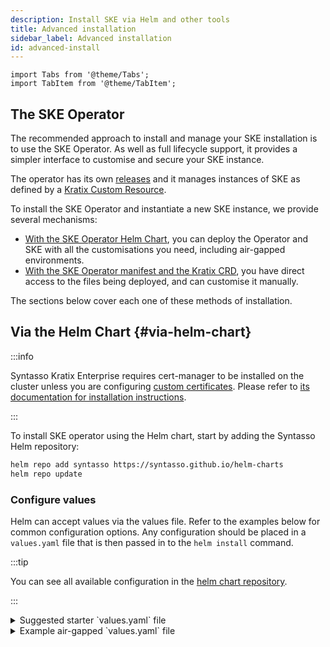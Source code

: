 ```yaml
---
description: Install SKE via Helm and other tools
title: Advanced installation
sidebar_label: Advanced installation
id: advanced-install
---
```


```mdx-code-block
import Tabs from '@theme/Tabs';
import TabItem from '@theme/TabItem';
```

## The SKE Operator

The recommended approach to install and manage your SKE installation is to use
the SKE Operator. As well as full lifecycle support, it provides a simpler interface
to customise and secure your SKE instance.

The operator has its own [releases](/ske/releases/ske-operator) and it manages
instances of SKE as defined by a [Kratix Custom
Resource](/ske/reference/ske-operator#kratix-crd).

To install the SKE Operator and instantiate a new SKE instance, we provide several mechanisms:

* [With the SKE Operator Helm Chart](#via-helm-chart), you can deploy the Operator and SKE with all the customisations you need, including air-gapped environments.
* [With the SKE Operator manifest and the Kratix CRD](#via-manifests), you have direct access to the files being deployed, and can customise it manually.

The sections below cover each one of these methods of installation.

## Via the Helm Chart {#via-helm-chart}

:::info

Syntasso Kratix Enterprise requires cert-manager to be installed on the cluster
unless you are configuring [custom certificates](#custom-certs). Please
refer to [its documentation for installation instructions](https://cert-manager.io/).

:::

To install SKE operator using the Helm chart, start by adding the Syntasso Helm
repository:

```bash
helm repo add syntasso https://syntasso.github.io/helm-charts
helm repo update
```

### Configure values

Helm can accept values via the values file. Refer to the examples
below for common configuration options. Any configuration should be placed in a
`values.yaml` file that is then passed in to the `helm install` command.

:::tip

You can see all available configuration in the
[helm chart repository](https://github.com/syntasso/helm-charts/blob/main/ske-operator/values.yaml).

:::


<details>
  <summary>Suggested starter `values.yaml` file</summary>

    ```yaml
    skeLicense: your-token-here
    skeDeployment:
      version: latest
    ```

</details>

<details>
  <summary>Example air-gapped `values.yaml` file</summary>

  To use this example, please set all values to your specific environment

  ```yaml
    skeLicense: your-token-here
    skeDeployment:
      version: latest
    imageRegistry:
      host: "ghcr.io"
      imagePullSecret: "my-secret"
      skeOperatorImage:
        name: "syntasso/ske-operator"
      skePlatformImage:
        name: "syntasso/ske-platform"
      skePlatformPipelineAdapterImage:
        name: "syntasso/ske-platform-pipeline-adapter"
    releaseStorage:
      path: "ske"
      git:
        branch: main
        repo: https://github.com/org/repo
        secret:
          name: git-creds # the secret must be created in the same namespace as the operator. It must contain the following keys: username, password. If provided below it is automatically created
          values:
            username: "my-username" # instead of providing a secretName you can provide the username and password directly
            password: "my-password"
    ```

</details>

#### The SKE license

To run SKE, you need a license. You can get one by [requesting a free trial](https://www.syntasso.io/pricing). In your values file, you can set the `skeLicense` field to the license token provided to you by Syntasso.

```yaml
skeLicense: LICENSE # provided to you by Syntasso
```

#### SKE version

The Helm chart version determines what version of the SKE Operator is installed.
To configure the version of SKE that the operator will install, you can use the
`skeDeployment.version` field as shown below.

```yaml
skeDeployment:
  version: v0.99.0 # select your desired version
```

#### Custom Certs {#custom-certs}

By default, the SKE Operator and the SKE instance it deploys use cert-manager to
manage TLS certificates for their webhooks. This default setup requires no
additional configuration. However, if you prefer not to use cert-manager, you
can disable it and manually provide your own TLS certificates.

To disable cert-manager and supply your custom certificates, update your
configuration as follows:

```yaml
global:
  skeOperator:
    tlsConfig:
      certManager:
        disabled: true
      webhookCACert: |
        -----BEGIN CERTIFICATE-----
        ...
      webhookTLSKey: |
        -----BEGIN PRIVATE KEY-----
        ...
      webhookTLSCert: |
        -----BEGIN CERTIFICATE-----
        ...

skeDeployment:
  enabled: true
  tlsConfig:
    certManager:
      disabled: true
    webhookCACert: |
      -----BEGIN CERTIFICATE-----
      ...
    webhookTLSKey: |
      -----BEGIN PRIVATE KEY-----
      ...
    webhookTLSCert: |
      -----BEGIN CERTIFICATE-----
      ...
```

Both the SKE Operator and SKE Deployment require valid TLS certificates for
their webhook servers to securely communicate with the Kubernetes API. Below are
the DNS names that must be included in the TLS certificates for each component.

The TLS certificate for the SKE Operator's webhook server must cover the
following DNS names:

- `ske-operator-webhook-service.kratix-platform-system.svc`
- `ske-operator-webhook-service.kratix-platform-system.svc.cluster.local`

The TLS certificate for the SKE Deployment's webhook server must cover the
following DNS names:

- `kratix-platform-webhook-service.kratix-platform-system.svc`
- `kratix-platform-webhook-service.kratix-platform-system.svc.cluster.local`

#### Air-gapped mirrors {#air-gapped-mirrors}

To run SKE in air-gapped environments, you first need to mirror the Image Registry and the Release Storage, as described in the [air-gapped setup](./air-gapped) instructions.

You can then provide the details of the mirrored Image Registry and Release Storage via the `imageRegistry` and `releaseStorage` fields in your helm values file.

**Image Registry**

```yaml
imageRegistry:
  host: "ghcr.io"
  imagePullSecret: "my-secret"
  skeOperatorImage:
    name: "syntasso/ske-operator"
  skePlatformImage:
    name: "syntasso/ske-platform"
  skePlatformPipelineAdapterImage:
    name: "syntasso/ske-platform-pipeline-adapter"
```

**Release Storage**

<Tabs className="boxedTabs" groupId="stateStore">
  <TabItem value="bucket" label="Mirroring from Bucket">
  ```yaml
  releaseStorage:
    path: "ske" # the path within the bucket that contains the SKE Versions
    bucket:
      name: "syntasso-enterprise-releases"
      region: "eu-west-2"
        secret:
          name: "my-secret" # the secret must be created in the same namespace as the operator. It must contain the following keys: accessKeyID, secretAccessKey. If provided below it is automatically created
          values: # optional: if you've not pre-created the secret, you can instead provide the values below and the helm chart will create it for you
            accessKeyID: "my-access"
            secretAccessKey: "my-secret"
  ```
  </TabItem>
  <TabItem value="git" label="Mirroring from Git Repo">
  ```yaml
  releaseStorage:
    path: "ske" # the path within the Git Repo that contains the SKE Versions
    git:
      branch: main
      repo: https://github.com/org/repo
      secret:
        name: git-creds # the secret must be created in the same namespace as the operator. It must contain the following keys: username, password. If provided below it is automatically created
        values: # optional: if you've not pre-created the secret, you can instead provide the values below and the helm chart will create it for you
          username: "my-username" # instead of providing a secretName you can provide the username and password directly
          password: "my-password"
  ```
  </TabItem>
</Tabs>



### Install the Operator

Next, install the SKE Operator:

```bash
helm install ske-operator syntasso/ske-operator \
  --namespace kratix-platform-system \
  --create-namespace \
  --wait \
  --values values.yaml # This is optional. Only use if you are configuring custom values.
```

### Verify the installation

To verify that Syntasso Kratix Enterprise has been installed successfully, run the following command:

```bash
kubectl get deployments.apps --namespace kratix-platform-system
```

You should see the following output:

```shell-session
NAME                                 READY   UP-TO-DATE   AVAILABLE   AGE
kratix-platform-controller-manager   1/1     1            1           1h
ske-operator-controller-manager      1/1     1            1           1h
```

You can now proceed with the configuration of Kratix (i.e. registering destinations or
installing promises). For that, refer to the Open-Source Kratix documentation.

## Via the Manifests {#via-manifests}

### Create the namespace

To install the SKE Operator via the [distribution manifest](/ske/releases/ske-operator),
you will first need to create the `kratix-platform-system` namespace. This is where the
SKE operator will be installed:

```bash
kubectl create namespace kratix-platform-system
```

### Create the Operator configuration

If you are not running SKE in an air-gapped environment, all you need to do is create a secret with your license token:

```bash
kubectl create secret docker-registry syntasso-registry \
  --namespace=kratix-platform-system \
  --docker-server=registry.syntasso.io \
  --docker-username=syntasso-pkg \
  --docker-password=<YOUR TOKEN>
```

For air-gapped environments, you will need to create a ConfigMap with the following structure:

```yaml
apiVersion: v1
kind: ConfigMap
metadata:
  creationTimestamp: null
  name: ske-operator
  namespace: kratix-platform-system
data:
  config: |
    releaseStorage:
      path: # path within the git repository or bucket to look for releases
      # one of: git or bucket
      git:
        secretName: # the name of the secret containing the git credentials
        repo: # the git repository to look for releases
        branch: # the branch to look for releases
      bucket:
        name: # the name of the bucket to look for releases
        endpoint: # the endpoint of the bucket
        region: # the region of the bucket
        secretName: # optional: the name of the secret containing the credentials to access the bucket
    imageRegistry:
      host: # the host of the image registry
      pullSecret: # optional: the name of the secret containing the image registry credentials
      platformImage: # the image of the platform
      pipelineImage: # the image of the pipeline adapter
```

Refer to the [air-gapped installations](./air-gapped) section for more
information on how to configure the underlying storage and image registry, as
well as the expected structure of the referenced secrets.

### Deploy the SKE Operator

With all of the prerequisites in place, the platform is now ready to deploy the
SKE Operator. Locate the desired release of the SKE-Operator and apply its
manifest with `kubectl`:

```bash
kubectl apply -f http://s3.eu-west-2.amazonaws.com/syntasso-enterprise-releases/ske-operator/<VERSION>/ske-operator-distribution.yaml
```

Applying the manifest will install the SKE Operator in the
`kratix-platform-system` namespace, together with a Kratix Custom Resource
Definition (CRD) that allows you to manage the Syntasso Kratix Enterprise installation.

### Deploy SKE

The SKE Operator includes a custom resource definition (CRD) for managing
SKE. Only one instance of SKE can be created by the SKE Operator in a
given cluster.

To deploy SKE, create a file named `ske-instance.yaml` with the following contents:

```yaml
apiVersion: platform.syntasso.io/v1alpha1
kind: Kratix
metadata:
  name: my-kratix
spec:
  version: v0.99.0 # The desired version of SKE
```

Apply the file with `kubectl`:

```bash
kubectl apply --filename ske-instance.yaml
```

The operator will then install SKE and its necessary configurations. For more
information about the Kratix CRD, see the [SKE Operator](/ske/reference/ske-operator)
documentation.

### Verify the installation

To verify that Syntasso Kratix Enterprise has been installed successfully, run the following command:

```bash
kubectl get deployments.apps --namespace kratix-platform-system
```

You should see the following output:

```shell-session
NAME                                 READY   UP-TO-DATE   AVAILABLE   AGE
kratix-platform-controller-manager   1/1     1            1           1h
ske-operator-controller-manager      1/1     1            1           1h
```

You can now proceed with the configuration of Kratix (i.e. registering destinations or
installing promises). For that, refer to the Open-Source Kratix documentation.
